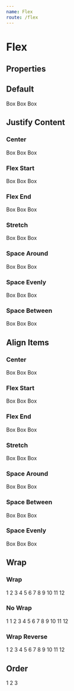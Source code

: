 ```yaml
---
name: Flex
route: /flex
---
```



# Flex

## Properties

<Props of={Flex} />

## Default

<Playground>
  <ThemeProvider>
    <Flex>
      <Container border="thinGrey500">Box</Container>
      <Container border="thinGrey500">Box</Container>
      <Container border="thinGrey500">Box</Container>
    </Flex>
  </ThemeProvider>
</Playground>

## Justify Content

### Center

<Playground>
  <ThemeProvider>
    <Flex justifyContent="center">
      <Container border="thinGrey500">Box</Container>
      <Container border="thinGrey500">Box</Container>
      <Container border="thinGrey500">Box</Container>
    </Flex>
  </ThemeProvider>
</Playground>

### Flex Start

<Playground>
  <ThemeProvider>
    <Flex justifyContent="flexStart">
      <Container border="thinGrey500">Box</Container>
      <Container border="thinGrey500">Box</Container>
      <Container border="thinGrey500">Box</Container>
    </Flex>
  </ThemeProvider>
</Playground>

### Flex End

<Playground>
  <ThemeProvider>
    <Flex justifyContent="flexEnd">
      <Container border="thinGrey500">Box</Container>
      <Container border="thinGrey500">Box</Container>
      <Container border="thinGrey500">Box</Container>
    </Flex>
  </ThemeProvider>
</Playground>

### Stretch

<Playground>
  <ThemeProvider>
    <Flex justifyContent="stretch">
      <Container border="thinGrey500">Box</Container>
      <Container border="thinGrey500">Box</Container>
      <Container border="thinGrey500">Box</Container>
    </Flex>
  </ThemeProvider>
</Playground>

### Space Around

<Playground>
  <ThemeProvider>
    <Flex justifyContent="spaceAround">
      <Container border="thinGrey500">Box</Container>
      <Container border="thinGrey500">Box</Container>
      <Container border="thinGrey500">Box</Container>
    </Flex>
  </ThemeProvider>
</Playground>

### Space Evenly

<Playground>
  <ThemeProvider>
    <Flex justifyContent="spaceEvenly">
      <Container border="thinGrey500">Box</Container>
      <Container border="thinGrey500">Box</Container>
      <Container border="thinGrey500">Box</Container>
    </Flex>
  </ThemeProvider>
</Playground>

### Space Between

<Playground>
  <ThemeProvider>
    <Flex justifyContent="spaceBetween">
      <Container border="thinGrey500">Box</Container>
      <Container border="thinGrey500">Box</Container>
      <Container border="thinGrey500">Box</Container>
    </Flex>
  </ThemeProvider>
</Playground>

## Align Items

### Center

<Playground>
  <ThemeProvider>
    <Flex alignItems="center" style={{ height: '200px' }}>
      <Container border="thinGrey500">Box</Container>
      <Container border="thinGrey500">Box</Container>
      <Container border="thinGrey500">Box</Container>
    </Flex>
  </ThemeProvider>
</Playground>

### Flex Start

<Playground>
  <ThemeProvider>
    <Flex alignItems="flexStart" style={{ height: '200px' }}>
      <Container border="thinGrey500">Box</Container>
      <Container border="thinGrey500">Box</Container>
      <Container border="thinGrey500">Box</Container>
    </Flex>
  </ThemeProvider>
</Playground>

### Flex End

<Playground>
  <ThemeProvider>
    <Flex alignItems="flexEnd" style={{ height: '200px' }}>
      <Container border="thinGrey500">Box</Container>
      <Container border="thinGrey500">Box</Container>
      <Container border="thinGrey500">Box</Container>
    </Flex>
  </ThemeProvider>
</Playground>

### Stretch

<Playground>
  <ThemeProvider>
    <Flex alignItems="stretch" style={{ height: '200px' }}>
      <Container border="thinGrey500">Box</Container>
      <Container border="thinGrey500">Box</Container>
      <Container border="thinGrey500">Box</Container>
    </Flex>
  </ThemeProvider>
</Playground>

### Space Around

<Playground>
  <ThemeProvider>
    <Flex alignItems="spaceAround" style={{ height: '200px' }}>
      <Container border="thinGrey500">Box</Container>
      <Container border="thinGrey500">Box</Container>
      <Container border="thinGrey500">Box</Container>
    </Flex>
  </ThemeProvider>
</Playground>

### Space Between

<Playground>
  <ThemeProvider>
    <Flex alignItems="spaceBetween" style={{ height: '200px' }}>
      <Container border="thinGrey500">Box</Container>
      <Container border="thinGrey500">Box</Container>
      <Container border="thinGrey500">Box</Container>
    </Flex>
  </ThemeProvider>
</Playground>

### Space Evenly

<Playground>
  <ThemeProvider>
    <Flex alignItems="spaceEvenly">
      <Container border="thinGrey500">Box</Container>
      <Container border="thinGrey500">Box</Container>
      <Container border="thinGrey500">Box</Container>
    </Flex>
  </ThemeProvider>
</Playground>

## Wrap

### Wrap

<Playground>
  <ThemeProvider>
    <Flex wrap="wrap">
      <Container border="thinGrey500" flex={6}>
        1
      </Container>
      <Container border="thinGrey500" flex={3}>
        2
      </Container>
      <Container border="thinGrey500" flex={4}>
        3
      </Container>
      <Container border="thinGrey500" flex={5}>
        4
      </Container>
      <Container border="thinGrey500" flex={1}>
        5
      </Container>
      <Container border="thinGrey500" flex={2}>
        6
      </Container>
      <Container border="thinGrey500" flex={6}>
        7
      </Container>
      <Container border="thinGrey500" flex={3}>
        8
      </Container>
      <Container border="thinGrey500" flex={4}>
        9
      </Container>
      <Container border="thinGrey500" flex={5}>
        10
      </Container>
      <Container border="thinGrey500" flex={1}>
        11
      </Container>
      <Container border="thinGrey500" flex={2}>
        12
      </Container>
    </Flex>
  </ThemeProvider>
</Playground>

### No Wrap

<Playground>
  <ThemeProvider>
    <Flex wrap="nowrap">
      <Container border="thinGrey500" flex={6}>
        1
      </Container>
      <Container border="thinGrey500" flex={6}>
        1
      </Container>
      <Container border="thinGrey500" flex={3}>
        2
      </Container>
      <Container border="thinGrey500" flex={4}>
        3
      </Container>
      <Container border="thinGrey500" flex={5}>
        4
      </Container>
      <Container border="thinGrey500" flex={1}>
        5
      </Container>
      <Container border="thinGrey500" flex={2}>
        6
      </Container>
      <Container border="thinGrey500" flex={6}>
        7
      </Container>
      <Container border="thinGrey500" flex={3}>
        8
      </Container>
      <Container border="thinGrey500" flex={4}>
        9
      </Container>
      <Container border="thinGrey500" flex={5}>
        10
      </Container>
      <Container border="thinGrey500" flex={1}>
        11
      </Container>
      <Container border="thinGrey500" flex={2}>
        12
      </Container>
    </Flex>
  </ThemeProvider>
</Playground>

### Wrap Reverse

<Playground>
  <ThemeProvider>
    <Flex wrap="wrapReverse">
      <Container border="thinGrey500" flex={6}>
        1
      </Container>
      <Container border="thinGrey500" flex={3}>
        2
      </Container>
      <Container border="thinGrey500" flex={4}>
        3
      </Container>
      <Container border="thinGrey500" flex={5}>
        4
      </Container>
      <Container border="thinGrey500" flex={1}>
        5
      </Container>
      <Container border="thinGrey500" flex={2}>
        6
      </Container>
      <Container border="thinGrey500" flex={6}>
        7
      </Container>
      <Container border="thinGrey500" flex={3}>
        8
      </Container>
      <Container border="thinGrey500" flex={4}>
        9
      </Container>
      <Container border="thinGrey500" flex={5}>
        10
      </Container>
      <Container border="thinGrey500" flex={1}>
        11
      </Container>
      <Container border="thinGrey500" flex={2}>
        12
      </Container>
    </Flex>
  </ThemeProvider>
</Playground>

## Order

<Playground>
  <ThemeProvider>
    <Flex>
      <Container border="thinGrey500" order={3}>
        1
      </Container>
      <Container border="thinGrey500" order={1}>
        2
      </Container>
      <Container border="thinGrey500" order={2}>
        3
      </Container>
    </Flex>
  </ThemeProvider>
</Playground>
